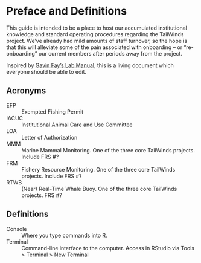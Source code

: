 # Preface and Definitions {.unnumbered}

This guide is intended to be a place to host our accumulated institutional knowledge and standard operating procedures regarding the TailWinds project. We've already had mild amounts of staff turnover, so the hope is that this will alleviate some of the pain associated with onboarding -- or "re-onboarding" our current members after periods away from the project.

Inspired by [Gavin Fay's Lab Manual](https://thefaylab.github.io/lab-manual/), this is a living document which everyone should be able to edit.

## Acronyms

EFP
:   Exempted Fishing Permit

IACUC
: Institutional Animal Care and Use Committee

LOA
: Letter of Authorization

MMM
: Marine Mammal Monitoring. One of the three core TailWinds projects. Include FRS #?

FRM
: Fishery Resource Monitoring. One of the three core TailWinds projects. Include FRS #?

RTWB
: (Near) Real-Time Whale Buoy. One of the three core TailWinds projects. FRS #?

## Definitions

Console
: Where you type commands into R.

Terminal
: Command-line interface to the computer. Access in RStudio via Tools \> Terminal \> New Terminal
